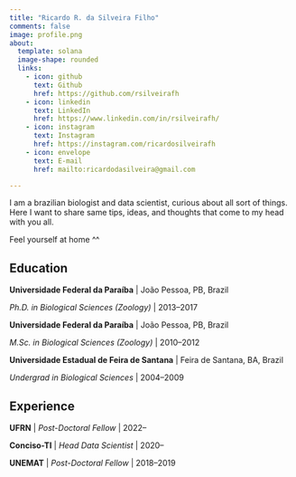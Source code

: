 ```yaml
---
title: "Ricardo R. da Silveira Filho"
comments: false
image: profile.png
about:
  template: solana
  image-shape: rounded
  links:
    - icon: github
      text: Github
      href: https://github.com/rsilveirafh
    - icon: linkedin
      text: LinkedIn
      href: https://www.linkedin.com/in/rsilveirafh/
    - icon: instagram
      text: Instagram
      href: https://instagram.com/ricardosilveirafh
    - icon: envelope
      text: E-mail
      href: mailto:ricardodasilveira@gmail.com

---
```


I am a brazilian biologist and data scientist, curious about all sort of things. Here I want to share same tips, ideas, and thoughts that come to my head with you all.

Feel yourself at home ^^



## Education

**Universidade Federal da Paraíba** | João Pessoa, PB, Brazil

*Ph.D. in Biological Sciences (Zoology)* | 2013--2017


**Universidade Federal da Paraíba** | João Pessoa, PB, Brazil

*M.Sc. in Biological Sciences (Zoology)* | 2010--2012

**Universidade Estadual de Feira de Santana** | Feira de Santana, BA, Brazil

*Undergrad in Biological Sciences* | 2004--2009



## Experience

**UFRN** | *Post-Doctoral Fellow* | 2022--

**Conciso-TI** | *Head Data Scientist* | 2020--

**UNEMAT** | *Post-Doctoral Fellow* | 2018--2019












